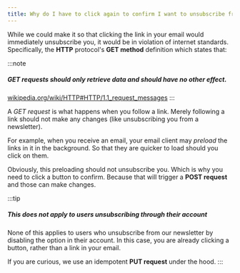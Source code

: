 ```yaml
---
title: Why do I have to click again to confirm I want to unsubscribe from the newsletter?
---
```


While we could make it so that clicking the link in your 
email would immediately unsubscribe you, it would be in violation of internet standards.
Specifically, the __HTTP__ protocol's __GET method__ definition which states that:


:::note

<h5>GET requests should only retrieve data and should have no other effect.</h5>

[wikipedia.org/wiki/HTTP#HTTP/1.1_request_messages](https://en.wikipedia.org/wiki/HTTP#HTTP/1.1_request_messages)
:::

A _GET request_ is what happens when you follow a link. Merely following a link
should not make any changes (like unsubscribing you from a newsletter).

For example, when you receive an email, your email client
may _preload_ the links in it in the background. So that they are quicker to
load should you click on them.

Obviously, this preloading should not unsubscribe you. Which is why
you need to click a button to confirm. Because that will trigger a __POST request__
and those can make changes.

:::tip


##### This does not apply to users unsubscribing through their account

None of this applies to users who unsubscribe from our newsletter by disabling the
option in their account. In this case, you are already clicking a button, rather
than a link in your email.

If you are curious, we use an idempotent __PUT request__ under the hood.
:::


